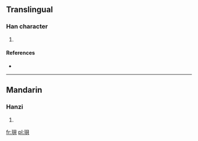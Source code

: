 ==Translingual==

===Han character===
{{Han char|rn=96|rad=玉|as=07|sn=11|four=1618<sub>0</sub>|canj=一土月山金 (MGBUC)}}

# {{defn|Han|sort=玉07}}

====References====
* {{Han ref|kx=0732.180|dkj=21000|dj=1143.150|hdz=21116.020|uh=73FC|ud=29692|bh=D674|bd=54900}}

----

==Mandarin==

===Hanzi===
{{cmn-hanzi|pin=[[bèi]] ([[bei4]])|wg=pei<sup>4</sup>}}

# {{defn|lang=cmn|sort=玉07}}

[[fr:珼]]
[[pl:珼]]